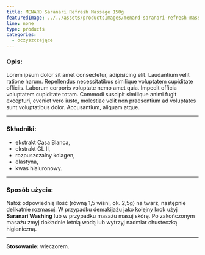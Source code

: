 ```yaml
---
title: MENARD Saranari Refresh Massage 150g
featuredImage: ../../assets/productsImages/menard-saranari-refresh-massage-150g.png
line: none
type: products
categories:
  - oczyszczające
---
```


<h3>Opis:</h3>

Lorem ipsum dolor sit amet consectetur, adipisicing elit. Laudantium velit ratione harum. Repellendus necessitatibus similique voluptatem cupiditate officiis. Laborum corporis voluptate nemo amet quia. Impedit officia voluptatem cupiditate totam. Commodi suscipit similique animi fugit excepturi, eveniet vero iusto, molestiae velit non praesentium ad voluptates sunt voluptatibus dolor. Accusantium, aliquam atque.

---

### Składniki:

- ekstrakt Casa Blanca,
- ekstrakt GL II,
- rozpuszczalny kolagen,
- elastyna,
- kwas hialuronowy.

---

### Sposób użycia:

Nałóż odpowiednią ilość (równą 1,5 wiśni, ok. 2,5g) na twarz, następnie delikatnie rozmasuj. W przypadku demakijażu jako kolejny krok użyj **Saranari Washing** lub w przypadku masażu masuj skórę. Po zakończonym masażu zmyj dokładnie letnią wodą lub wytrzyj nadmiar chusteczką higieniczną.

---

**Stosowanie:** wieczorem.
